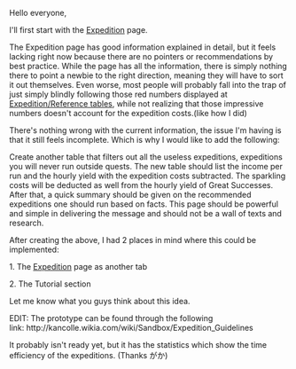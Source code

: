 Hello everyone,

I'll first start with the [[Expedition]] page.

The Expedition page has good information explained in detail, but it feels lacking right now because there are no pointers or recommendations by best practice. While the page has all the information, there is simply nothing there to point a newbie to the right direction, meaning they will have to sort it out themselves. Even worse, most people will probably fall into the trap of just simply blindly following those red numbers displayed at [[Expedition/Reference tables]], while not realizing that those impressive numbers doesn't account for the expedition costs.(like how I did)

There's nothing wrong with the current information, the issue I'm having is that it still feels incomplete. Which is why I would like to add the following:

Create another table that filters out all the useless expeditions, expeditions you will never run outside quests. The new table should list the income per run and the hourly yield with the expedition costs subtracted. The sparkling costs will be deducted as well from the hourly yield of Great Successes. After that, a quick summary should be given on the recommended expeditions one should run based on facts. This page should be powerful and simple in delivering the message and should not be a wall of texts and research.

After creating the above, I had 2 places in mind where this could be implemented:

1. The [[Expedition]] page as another tab

2. The Tutorial section



Let me know what you guys think about this idea.

EDIT: The prototype can be found through the following link: http://kancolle.wikia.com/wiki/Sandbox/Expedition_Guidelines

It probably isn't ready yet, but it has the statistics which show the time efficiency of the expeditions. (Thanks がか)<ac_metadata title="Wikia modernization: Advanced expedition table"> </ac_metadata>